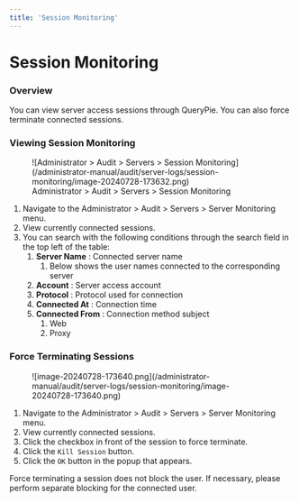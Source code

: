 ```yaml
---
title: 'Session Monitoring'
---
```



# Session Monitoring

### Overview

You can view server access sessions through QueryPie. You can also force terminate connected sessions.

### Viewing Session Monitoring

<figure data-layout="center" data-align="center">
![Administrator &gt; Audit &gt; Servers &gt; Session Monitoring](/administrator-manual/audit/server-logs/session-monitoring/image-20240728-173632.png)
<figcaption>
Administrator &gt; Audit &gt; Servers &gt; Session Monitoring
</figcaption>
</figure>

1. Navigate to the Administrator &gt; Audit &gt; Servers &gt; Server Monitoring menu.
2. View currently connected sessions.
3. You can search with the following conditions through the search field in the top left of the table:
    1.  **Server Name**  : Connected server name
        1. Below shows the user names connected to the corresponding server
    2.  **Account**  : Server access account
    3.  **Protocol** : Protocol used for connection
    4.  **Connected At**  : Connection time
    5.  **Connected From**  : Connection method subject
        1. Web
        2. Proxy



### Force Terminating Sessions

<figure data-layout="center" data-align="center">
![image-20240728-173640.png](/administrator-manual/audit/server-logs/session-monitoring/image-20240728-173640.png)
</figure>

1. Navigate to the Administrator &gt; Audit &gt; Servers &gt; Server Monitoring menu.
2. View currently connected sessions.
3. Click the checkbox in front of the session to force terminate.
4. Click the `Kill Session` button.
5. Click the `OK` button in the popup that appears.

<Callout type="info">
Force terminating a session does not block the user. If necessary, please perform separate blocking for the connected user.
</Callout>
